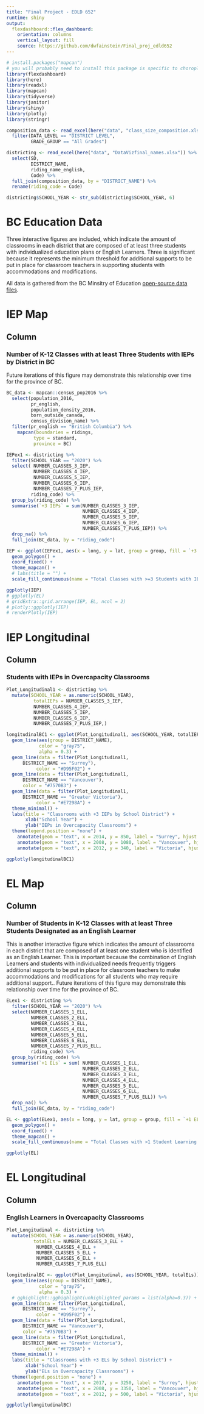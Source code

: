 ```yaml
---
title: "Final Project - EDLD 652"
runtime: shiny
output: 
  flexdashboard::flex_dashboard:
    orientation: columns
    vertical_layout: fill
    source: https://github.com/dwfainstein/Final_proj_edld652
---
```


```r
# install.packages("mapcan")
# you will probably need to install this package is specific to choropleths for Canada
library(flexdashboard)
library(here)
library(readxl)
library(mapcan)
library(tidyverse)
library(janitor)
library(shiny)
library(plotly)
library(stringr)
```

``` r
composition_data <- read_excel(here("data", "class_size_composition.xlsx")) %>% 
  filter(DATA_LEVEL == "DISTRICT LEVEL",
         GRADE_GROUP == "All Grades")

districting <- read_excel(here("data", "DataVizfinal_names.xlsx")) %>% 
  select(SD,
         DISTRICT_NAME,
         riding_name_english,
         Code) %>% 
  full_join(composition_data, by = "DISTRICT_NAME") %>% 
  rename(riding_code = Code)

districting$SCHOOL_YEAR <- str_sub(districting$SCHOOL_YEAR, 6)

```

BC Education Data {.sidebar}
===================================
Three interactive figures are included, which indicate the amount of classrooms in each district that are composed of at least three students with individualized education plans or English Learners. Three is significant because it represents the minimum threshold for additional supports to be put in place for classroom teachers in supporting students with accommodations and modifications.

All data is gathered from the BC Minsitry of Education [open-source data files](https://catalogue.data.gov.bc.ca/dataset).


IEP Map
===============================
Column {data-width=350}
----------------------
### Number of K-12 Classes with at least Three Students with IEPs by District in BC

 Future iterations of this figure may demonstrate
this relationship over time for the province of BC.

```r
BC_data <- mapcan::census_pop2016 %>% 
  select(population_2016,
         pr_english,
         population_density_2016,
         born_outside_canada,
         census_division_name) %>% 
  filter(pr_english == "British Columbia") %>% 
    mapcan(boundaries = ridings,
          type = standard,
          province = BC)

IEPex1 <- districting %>% 
  filter(SCHOOL_YEAR == "2020") %>% 
  select( NUMBER_CLASSES_3_IEP,
          NUMBER_CLASSES_4_IEP,
          NUMBER_CLASSES_5_IEP,
          NUMBER_CLASSES_6_IEP,
          NUMBER_CLASSES_7_PLUS_IEP,
         riding_code) %>% 
  group_by(riding_code) %>% 
  summarise(`+3 IEPs` = sum(NUMBER_CLASSES_3_IEP,
                            NUMBER_CLASSES_4_IEP,
                            NUMBER_CLASSES_5_IEP,
                            NUMBER_CLASSES_6_IEP,
                            NUMBER_CLASSES_7_PLUS_IEP)) %>%
  drop_na() %>% 
  full_join(BC_data, by = "riding_code")

IEP <- ggplot(IEPex1, aes(x = long, y = lat, group = group, fill = `+3 IEPs`)) +
  geom_polygon() +
  coord_fixed() +
  theme_mapcan() +
  # labs(title = "") +
  scale_fill_continuous(name = "Total Classes with >=3 Students with IEPs")

ggplotly(IEP)
# ggplotly(EL)
# gridExtra::grid.arrange(IEP, EL, ncol = 2)
# plotly::ggplotly(IEP)
# renderPlotly(IEP)

```

IEP Longitudinal
=============================

Column {data-width=350}
-----------------------------------------------------------------------

### Students with IEPs in Overcapacity Classrooms


```r

Plot_Longitudinal1 <- districting %>% 
  mutate(SCHOOL_YEAR = as.numeric(SCHOOL_YEAR),
          totalIEPs = NUMBER_CLASSES_3_IEP,
          NUMBER_CLASSES_4_IEP,
          NUMBER_CLASSES_5_IEP,
          NUMBER_CLASSES_6_IEP,
          NUMBER_CLASSES_7_PLUS_IEP,)

longitudinalBC1 <- ggplot(Plot_Longitudinal1, aes(SCHOOL_YEAR, totalIEPs))+
  geom_line(aes(group = DISTRICT_NAME),
            color = "gray75",
            alpha = 0.3) +
  geom_line(data = filter(Plot_Longitudinal1,
      DISTRICT_NAME == "Surrey"),
           color = "#D95F02") +
  geom_line(data = filter(Plot_Longitudinal1,
      DISTRICT_NAME == "Vancouver"),
      color = "#7570B3") +
  geom_line(data = filter(Plot_Longitudinal1,
      DISTRICT_NAME == "Greater Victoria"),
           color = "#E7298A") +
  theme_minimal() +
  labs(title = "Classrooms with +3 IEPs by School District") +
       xlab("School Year") +
       ylab("IEPs in Overcapacity Classrooms") +
  theme(legend.position = "none") +
    annotate(geom = "text", x = 2014, y = 850, label = "Surrey", hjust = "left") +
    annotate(geom = "text", x = 2008, y = 1080, label = "Vancouver", hjust = "left") +
    annotate(geom = "text", x = 2012, y = 340, label = "Victoria", hjust = "left")

ggplotly(longitudinalBC1)


```




EL Map
=============================

Column {data-width=350}
-----------------------------------------------------------------------

### Number of Students in K-12 Classes with at least Three Students Designated as an English Learner

This is another interactive figure which indicates the amount of classrooms in each district that are composed of at least one student who is identified as an English Learner. This is important because the combination of English Learners and students with individualized needs frequently triggers additional supports to be put in place for classroom teachers to make accommodations and modifications for all students who may require additional support.. Future iterations of this figure may demonstrate
this relationship over time for the province of BC.

```r

ELex1 <- districting %>% 
  filter(SCHOOL_YEAR == "2020") %>% 
  select(NUMBER_CLASSES_1_ELL,
         NUMBER_CLASSES_2_ELL,
         NUMBER_CLASSES_3_ELL,
         NUMBER_CLASSES_4_ELL,
         NUMBER_CLASSES_5_ELL,
         NUMBER_CLASSES_6_ELL,
         NUMBER_CLASSES_7_PLUS_ELL,
         riding_code) %>%
  group_by(riding_code) %>%
  summarise(`+1 ELs` = sum( NUMBER_CLASSES_1_ELL, 
                            NUMBER_CLASSES_2_ELL,
                            NUMBER_CLASSES_3_ELL,
                            NUMBER_CLASSES_4_ELL,
                            NUMBER_CLASSES_5_ELL,
                            NUMBER_CLASSES_6_ELL,
                            NUMBER_CLASSES_7_PLUS_ELL)) %>%
  drop_na() %>%
  full_join(BC_data, by = "riding_code") 

EL <- ggplot(ELex1, aes(x = long, y = lat, group = group, fill = `+1 ELs`)) +
  geom_polygon() +
  coord_fixed() +
  theme_mapcan() +
  scale_fill_continuous(name = "Total Classes with >1 Student Learning English")

ggplotly(EL)

```



EL Longitudinal
=============================

Column {data-width=350}
-----------------------------------------------------------------------

### English Learners in Overcapacity Classrooms


```r

Plot_Longitudinal <- districting %>% 
  mutate(SCHOOL_YEAR = as.numeric(SCHOOL_YEAR),
          totalELs = NUMBER_CLASSES_3_ELL +
           NUMBER_CLASSES_4_ELL +
           NUMBER_CLASSES_5_ELL +
           NUMBER_CLASSES_6_ELL +
           NUMBER_CLASSES_7_PLUS_ELL)

longitudinalBC <- ggplot(Plot_Longitudinal, aes(SCHOOL_YEAR, totalELs))+
  geom_line(aes(group = DISTRICT_NAME),
            color = "gray75",
            alpha = 0.3) +
  # gghighlight::gghighlight(unhighlighted_params = list(alpha=0.3)) +
  geom_line(data = filter(Plot_Longitudinal,
      DISTRICT_NAME == "Surrey"),
           color = "#D95F02") +
  geom_line(data = filter(Plot_Longitudinal,
      DISTRICT_NAME == "Vancouver"),
      color = "#7570B3") +
  geom_line(data = filter(Plot_Longitudinal,
      DISTRICT_NAME == "Greater Victoria"),
           color = "#E7298A") +
  theme_minimal() +
  labs(title = "Classrooms with +3 ELs by School District") +
       xlab("School Year") +
       ylab("ELs in Overcapacity Classrooms") +
  theme(legend.position = "none") +
    annotate(geom = "text", x = 2017, y = 3250, label = "Surrey", hjust = "left") +
    annotate(geom = "text", x = 2008, y = 3350, label = "Vancouver", hjust = "left") +
    annotate(geom = "text", x = 2012, y = 500, label = "Victoria", hjust = "left")

ggplotly(longitudinalBC)


```

